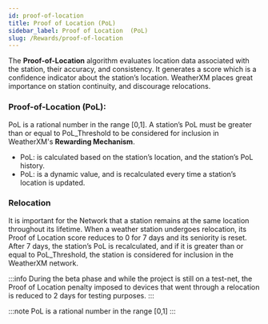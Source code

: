 ```yaml
---
id: proof-of-location
title: Proof of Location (PoL)
sidebar_label: Proof of Location  (PoL)
slug: /Rewards/proof-of-location
---
```



The **Proof-of-Location** algorithm evaluates location data associated with the station, their accuracy, and consistency. It generates a score which is a confidence indicator about the station’s location. WeatherXM places great importance on station continuity, and discourage relocations.


### Proof-of-Location (PoL): 
PoL is a rational number in the range [0,1].
A station’s PoL must be greater than or equal to PoL_Threshold to be considered for inclusion in WeatherXM's **Rewarding Mechanism**.
- PoL: is calculated based on the station’s location, and the station’s PoL history. 
- PoL: is a dynamic value, and is recalculated every time a station’s location is updated. 


### Relocation
It is important for the Network that a station remains at the same location throughout its lifetime.
When a weather station undergoes relocation, its Proof of Location score reduces to 0 for 7 days and its seniority is reset. 
After 7 days, the station’s PoL is recalculated, and if it is greater than or equal to PoL_Threshold, the station is considered for inclusion in the WeatherXM network.

:::info
During the beta phase and while the project is still on a test-net, the Proof of Location penalty imposed to devices that went through a relocation is reduced to 2 days for testing purposes.
:::

:::note
PoL is a rational number in the range [0,1]
::: 